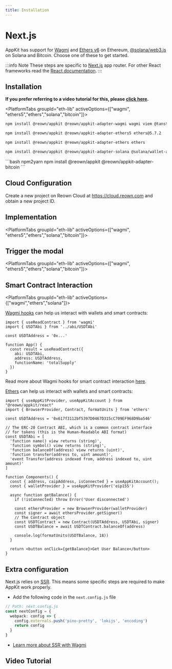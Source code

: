 ```yaml
---
title: Installation
---
```








# Next.js

AppKit has support for [Wagmi](https://wagmi.sh/) and [Ethers v6](https://docs.ethers.org/v6/) on Ethereum, [@solana/web3.js](https://solana-labs.github.io/solana-web3.js/) on Solana and Bitcoin.
Choose one of these to get started.

:::info Note
These steps are specific to [Next.js](https://nextjs.org/) app router. For other React frameworks read the [React documentation](../../react/core/installation.mdx).
:::

## Installation

**If you prefer referring to a video tutorial for this, please [click here](#video-tutorial).**

<PlatformTabs groupId="eth-lib" activeOptions={["wagmi", "ethers5","ethers","solana","bitcoin"]}>
<PlatformTabItem value="wagmi">

```bash npm2yarn
npm install @reown/appkit @reown/appkit-adapter-wagmi wagmi viem @tanstack/react-query
```

</PlatformTabItem>
<PlatformTabItem value="ethers5">

```bash npm2yarn
npm install @reown/appkit @reown/appkit-adapter-ethers5 ethers@5.7.2
```

</PlatformTabItem>
<PlatformTabItem value="ethers">

```bash npm2yarn
npm install @reown/appkit @reown/appkit-adapter-ethers ethers
```

</PlatformTabItem>
<PlatformTabItem value="solana">

```bash npm2yarn
npm install @reown/appkit @reown/appkit-adapter-solana @solana/wallet-adapter-wallets
```

</PlatformTabItem>
<PlatformTabItem value="bitcoin">
```bash npm2yarn
npm install @reown/appkit @reown/appkit-adapter-bitcoin
```

</PlatformTabItem>
</PlatformTabs>

## Cloud Configuration

Create a new project on Reown Cloud at https://cloud.reown.com and obtain a new project ID.

<CloudBanner />

## Implementation

<PlatformTabs groupId="eth-lib" activeOptions={["wagmi", "ethers5","ethers","solana","bitcoin"]}>
<PlatformTabItem value="wagmi">

<WagmiImplementation />

</PlatformTabItem>
<PlatformTabItem value="ethers5">

<Ethers5Implementation />

</PlatformTabItem>
<PlatformTabItem value="ethers">

<EthersImplementation />

</PlatformTabItem>
<PlatformTabItem value="solana">

<SolanaImplementation />

</PlatformTabItem>
<PlatformTabItem value="bitcoin">

<BitcoinImplementation />

</PlatformTabItem>
</PlatformTabs>

## Trigger the modal

<PlatformTabs groupId="eth-lib" activeOptions={["wagmi", "ethers5","ethers","solana","bitcoin"]}>
<PlatformTabItem value="wagmi">

<WagmiModal />

</PlatformTabItem>
<PlatformTabItem value="ethers5">

<Ethers5Modal />

</PlatformTabItem>
<PlatformTabItem value="ethers">

<EthersModal />

</PlatformTabItem>
<PlatformTabItem value="solana">

<SolanaModal />

</PlatformTabItem>
<PlatformTabItem value="bitcoin">

<BitcoinModal />

</PlatformTabItem>
</PlatformTabs>

## Smart Contract Interaction

<PlatformTabs groupId="eth-lib" activeOptions={["wagmi","ethers","solana"]}>
<PlatformTabItem value="wagmi">

[Wagmi hooks](https://wagmi.sh/react/api/hooks/useReadContract) can help us interact with wallets and smart contracts:

```tsx
import { useReadContract } from 'wagmi'
import { USDTAbi } from '../abi/USDTAbi'

const USDTAddress = '0x...'

function App() {
  const result = useReadContract({
    abi: USDTAbi,
    address: USDTAddress,
    functionName: 'totalSupply'
  })
}
```

Read more about Wagmi hooks for smart contract interaction [here](https://wagmi.sh/react/hooks/useReadContract).

</PlatformTabItem>
<PlatformTabItem value="ethers">

[Ethers](https://docs.ethers.org/v6/) can help us interact with wallets and smart contracts:

```tsx
import { useAppKitProvider, useAppKitAccount } from "@reown/appkit/react"
import { BrowserProvider, Contract, formatUnits } from 'ethers'

const USDTAddress = '0x617f3112bf5397D0467D315cC709EF968D9ba546'

// The ERC-20 Contract ABI, which is a common contract interface
// for tokens (this is the Human-Readable ABI format)
const USDTAbi = [
  'function name() view returns (string)',
  'function symbol() view returns (string)',
  'function balanceOf(address) view returns (uint)',
  'function transfer(address to, uint amount)',
  'event Transfer(address indexed from, address indexed to, uint amount)'
]

function Components() {
  const { address, caipAddress, isConnected } = useAppKitAccount();
  const { walletProvider } = useAppKitProvider('eip155')

  async function getBalance() {
    if (!isConnected) throw Error('User disconnected')

    const ethersProvider = new BrowserProvider(walletProvider)
    const signer = await ethersProvider.getSigner()
    // The Contract object
    const USDTContract = new Contract(USDTAddress, USDTAbi, signer)
    const USDTBalance = await USDTContract.balanceOf(address)

    console.log(formatUnits(USDTBalance, 18))
  }

  return <button onClick={getBalance}>Get User Balance</button>
}
```

</PlatformTabItem>
<PlatformTabItem value="solana">
  <SolanaPrograms />
</PlatformTabItem>
</PlatformTabs>

## Extra configuration

Next.js relies on [SSR](https://nextjs.org/docs/pages/building-your-application/rendering/server-side-rendering). This means some specific steps are required to make AppKit work properly.

- Add the following code in the `next.config.js` file

```ts
// Path: next.config.js
const nextConfig = {
  webpack: config => {
    config.externals.push('pino-pretty', 'lokijs', 'encoding')
    return config
  }
}
```

- [Learn more about SSR with Wagmi](https://wagmi.sh/react/guides/ssr)

## Video Tutorial

<YoutubeEmbed videoId="lxTGqXh7LiA" />